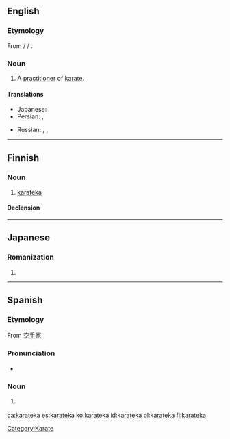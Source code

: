 ==English==

===Etymology===
From {{etyl|ja|en}} {{term|空手家|lang=ja}} / {{term|からてか|lang=ja}} / {{term|karateka|lang=ja}}.

===Noun===
{{en-noun}}

# A [[practitioner]] of [[karate]].

====Translations====
{{trans-top|practitioner of karate}}
* Japanese: {{t-|ja|空手家|tr=からてか, karateka|sc=Jpan}}
* Persian: {{t-|fa|کاراته‌کا|tr=kârâtekâ}}, {{t-|fa|کاراته‌کار|tr=kârâtekâr}}
{{trans-mid}}
* Russian: {{t-|ru|каратэка|m|f|tr=karatéka|sc=Cyrl}}, {{t+|ru|каратист|m|tr=karatíst|sc=Cyrl}}, {{t-|ru|каратистка|f|tr=karatístka|sc=Cyrl}}
{{trans-bottom}}

[[Category:Karate]]

----

==Finnish==

===Noun===
{{fi-noun}}

# [[#English|karateka]]

====Declension====
{{fi-decl-kala|karatek}}

----

==Japanese==

===Romanization===
{{ja-romaji}}

# {{ja-romanization of|からてか}}

----

==Spanish==

===Etymology===
From {{etyl|ja|es}} [[空手家]]

===Pronunciation===
* {{IPA|[ka̠.ɾa̠ˈte̞.ka̠]|lang=es}}

===Noun===
{{es-noun|mf}}
# {{context|martial arts|lang=es}} {{l|en|karateka}}

[[ca:karateka]]
[[es:karateka]]
[[ko:karateka]]
[[id:karateka]]
[[pl:karateka]]
[[fi:karateka]]